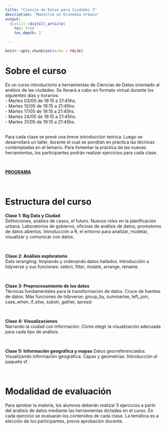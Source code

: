 ```yaml
---
title: "Ciencia de Datos para Ciudades I"
description: "Maestría en Economía Urbana"
output:
  distill::distill_article:
    toc: true
    toc_depth: 2

---
```


```r
knitr::opts_chunk$set(echo = FALSE)
```


# Sobre el curso

Es un curso introductorio a herramientas de Ciencias de Datos orientado al análisis de las ciudades. Se llevará a cabo en formato virtual durante los siguientes días y horarios:  
- Martes 03/05 de 19:15 a 21:45hs.   
- Martes 10/05 de 19:15 a 21:45hs.   
- Martes 17/05 de 19:15 a 21:45hs.   
- Martes 24/05 de 19:15 a 21:45hs.   
- Martes 31/05 de 19:15 a 21:45hs.   
&nbsp;

Para cada clase se prevé una breve introducción teórica. Luego se desarrollará un taller, durante el cual se pondrán en práctica las técnicas contempladas en el temario. Para fomentar la práctica de las nuevas herramientas, los participantes podrán realizar ejercicios para cada clase.

&nbsp;
&nbsp;

[**PROGRAMA**](https://github.com/paulavidela/utdt_cienciadedatos/raw/main/programas/2022-MEU-CIENCIA_DE_DATOS_1.pdf)


&nbsp;
&nbsp;

# Estructura del curso

**Clase 1: Big Data y Ciudad**  
Definiciones, análisis de casos, el futuro. Nuevos roles en la planificación urbana. Laboratorios de gobierno, oficinas de análisis de datos, promotores de datos abiertos. Introducción a R, el entorno para analizar, modelar, visualizar y comunicar con datos.    

&nbsp; 

**Clase 2: Análisis exploratorio**  
Data wrangling: limpiando y ordenando datos hallados. Introducción a tidyverse y sus funciones: select, filter, mutate, arrange, rename.  

&nbsp; 

**Clase 3: Preprocesamiento de los datos**  
Técnicas fundamentales para la transformación de datos. Cruce de fuentes de datos. Más funciones de tidyverse: group_by, summarise, left_join, case_when, if_else, substr, gather, spread.  

&nbsp; 

**Clase 4: Visualizaciones**  
Narrando la ciudad con información. Cómo elegir la visualización adecuada para cada tipo de análisis.  

&nbsp; 

**Clase 5: Información geográfica y mapas**
Datos georreferenciados. Visualizando información geográfica. Capas y geometrías. Introducción al paquete sf.

&nbsp;

# Modalidad de evaluación

Para aprobar la materia, los alumnos deberán realizar 5 ejercicios  a partir del análisis de datos mediante las herramientas dictadas en el curso. En cada ejercicio se evaluarán los contenidos de cada clase. La temática es a elección de los participantes, previa aprobación docente.  



